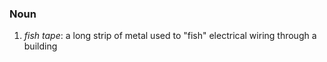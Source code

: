 ===Noun===
#''fish tape'': a long strip of metal used to "fish" electrical wiring through a building